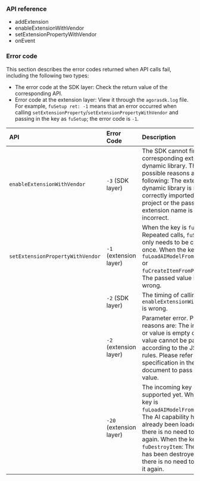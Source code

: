 <PlatformWrapper platform="ios">



### API reference

- <Link to="{{Global.API_REF_IOS_ROOT}}/rtc_api_data_type.html#api_irtcengine_addextension">addExtension</Link>

- <Link to="{{Global.API_REF_IOS_ROOT}}/rtc_api_data_type.html#api_irtcengine_enableextension">enableExtensionWithVendor</Link>

- <Link to="{{Global.API_REF_IOS_ROOT}}/rtc_api_data_type.html#api_irtcengine_setextensionproperty">setExtensionPropertyWithVendor</Link>

- <Link to="{{Global.API_REF_IOS_ROOT}}/class_imediaextensionobserver.html#callback_irtcengineeventhandler_onextensionevent">onEvent</Link>

### Error code

This section describes the error codes returned when API calls fail, including the following two types:

- The error code at the SDK layer: Check the return value of the corresponding API.
- Error code at the extension layer: View it through the `agorasdk.log` file. For example, `fuSetup ret: -1` means that an error occurred when
calling `setExtensionProperty`/`setExtensionPropertyWithVendor` and passing in the key as `fuSetup`; the error code is `-1`.

| API | Error Code | Description |
| :------------------------------------------------------- | :------------- | :------------------------------------------------------------ |
| `enableExtensionWithVendor` | `-3` (SDK layer) | The SDK cannot find the corresponding extension dynamic library. The possible reasons are the following: The extension dynamic library is not correctly imported into the project or the passed extension name is incorrect. |
| `setExtensionPropertyWithVendor` | `-1` (extension layer) |When the key is `fuSetup`: Repeated calls, `fuSetup` only needs to be called once. When the key is `fuLoadAIModelFromPackage` or `fuCreateItemFromPackage`: The passed value is wrong. |
| | `-2` (SDK layer) | The timing of calling `enableExtensionWithVendor` is wrong. |
| | `-2` (extension layer) | Parameter error. Possible reasons are: The input key or value is empty or the value cannot be parsed according to the JSON rules. Please refer to the specification in the document to pass the value. |
| | `-20` (extension layer) | The incoming key is not supported yet. When the key is `fuLoadAIModelFromPackage`: The AI capability has already been loaded, and there is no need to load it again. When the key is `fuDestroyItem`: The item has been destroyed, and there is no need to destroy it again. |



</PlatformWrapper>